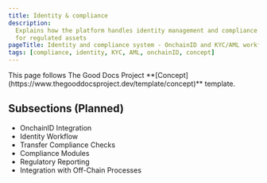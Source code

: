 ```yaml
---
title: Identity & compliance
description:
  Explains how the platform handles identity management and compliance checking
  for regulated assets
pageTitle: Identity and compliance system - OnchainID and KYC/AML workflow
tags: [compliance, identity, KYC, AML, onchainID, concept]
---
```


<Callout type="info" title="Template guide">
  This page follows The Good Docs Project
  **[Concept](https://www.thegooddocsproject.dev/template/concept)** template.
</Callout>

## Subsections (Planned)

- OnchainID Integration
- Identity Workflow
- Transfer Compliance Checks
- Compliance Modules
- Regulatory Reporting
- Integration with Off-Chain Processes

